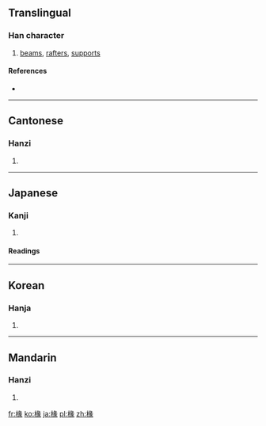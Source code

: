 ==Translingual==

===Han character===
{{Han char|rn=75|rad=木|as=09|sn=13|four=4793<sub>2</sub>|canj=木女弓人 (DVNO)}}

# [[beams]], [[rafters]], [[supports]]

====References====
* {{Han ref|kx=0538.050|dkj=15087|dj=0925.180|hdz=21259.020|uh=693D|ud=26941|bh=DDDC|bd=56796}}

----

==Cantonese==

===Hanzi===
{{yue-hanzi|jyut=|y=chyun4}}

# {{defn|Cantonese|sort=木09}}

----

==Japanese==

===Kanji===
{{ja-kanji|grade=|rs=木09}}

# {{defn|Japanese|sort=木09}}

====Readings====
{{ja-readings|on=[[てん]] (ten)|kun=[[たるき]] (taruki)}}

----

==Korean==

===Hanja===
{{ko-hanja|hangeul=연|eumhun=|rv=yeon|mr=yŏn|y=yen}}

# {{defn|Korean|sort=木09}}

----

==Mandarin==

===Hanzi===
{{cmn-hanzi|pin=[[chuán]] ([[chuan2]])|wg=ch'uan<sup>2</sup>}}

# {{defn|Mandarin|sort=木09}}

[[fr:椽]]
[[ko:椽]]
[[ja:椽]]
[[pl:椽]]
[[zh:椽]]